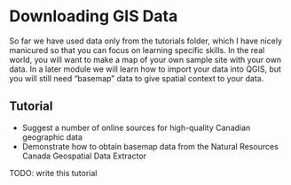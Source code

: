 
# Downloading GIS Data {#tutorial-getdata}

So far we have used data only from the tutorials folder, which I have nicely manicured so that you can focus on learning specific skills. In the real world, you will want to make a map of your own sample site with your own data. In a later module we will learn how to import your data into QGIS, but you will still need "basemap" data to give spatial context to your data. 

## Tutorial

* Suggest a number of online sources for high-quality Canadian geographic data
* Demonstrate how to obtain basemap data from the Natural Resources Canada Geospatial Data Extractor

TODO: write this tutorial
